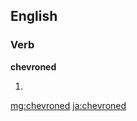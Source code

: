 ==English==

===Verb===
'''chevroned'''

# {{past of|[[chevron]]}}

[[mg:chevroned]]
[[ja:chevroned]]